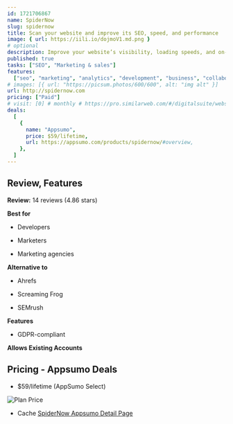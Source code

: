 ```yaml
---
id: 1721706867
name: SpiderNow
slug: spidernow
title: Scan your website and improve its SEO, speed, and performance
image: { url: https://iili.io/dojmoV1.md.png }
# optional
description: Improve your website’s visibility, loading speeds, and on-page content using one user-friendly toolScan your website for technical SEO and loading issues and get page-by-page recommendations on how to fix them
published: true
tasks: ["SEO", "Marketing & sales"]
features:
  ["seo", "marketing", "analytics", "development", "business", "collaboration"]
# images: [{ url: "https://picsum.photos/600/600", alt: "img alt" }]
url: http://spidernow.com
pricing: ["Paid"]
# visit: [0] # monthly # https://pro.similarweb.com/#/digitalsuite/websiteanalysis/home
deals:
  [
    {
      name: "Appsumo",
      price: $59/lifetime,
      url: https://appsumo.com/products/spidernow/#overview,
    },
  ]
---
```


## Review, Features

**Review:** 14 reviews (4.86 stars)

**Best for**

- Developers

- Marketers

- Marketing agencies

**Alternative to**

- Ahrefs

- Screaming Frog

- SEMrush

**Features**

- GDPR-compliant

**Allows Existing Accounts**

## Pricing - Appsumo Deals

- $59/lifetime (AppSumo Select)

<Img src="https://iili.io/dolWBZ7.png" alt="Plan Price" />

- Cache [SpiderNow Appsumo Detail Page](https://iili.io/dolW5uV.png)
